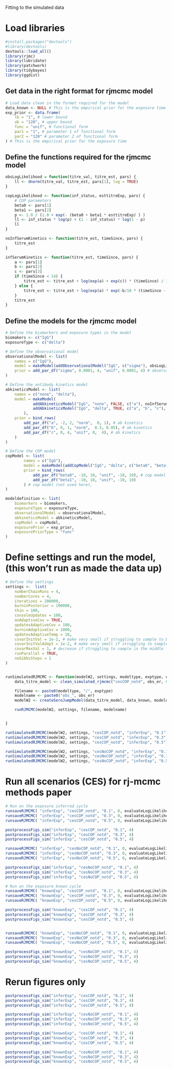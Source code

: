 

Fitting to the simulated data

# Load libraries

```r

#install.packages("devtools")
#library(devtools)
devtools::load_all()
library(rjmc)
library(lubridate)
library(patchwork)
library(tidybayes)
library(ggdist)

```

## Get data in the right format for rjmcmc model

```r
# Load data clean in the formet required for the model
data_known <- NULL # This is the empirical prior for the exposure time
exp_prior <- data.frame(
    lb = "1", # lower bound
    ub = "120", # upper bound
    func = "unif", # functional form
    par1 = "1", # parameter 1 of functional form
    par2 = "120" # parameter 2 of functional form
) # This is the empirical prior for the exposure time

```

## Define the functions required for the rjmcmc model

```r

obsLogLikelihood = function(titre_val, titre_est, pars) {
    ll <- dnorm(titre_val, titre_est, pars[1], log = TRUE)
}

copLogLikelihood <- function(inf_status, esttitreExp, pars) {
    # COP parameters
    beta0 <- pars[1]
    beta1 <- pars[2]
    p <- 1.0 / (1.0 + exp(- (beta0 + beta1 * esttitreExp) ) )
    ll <- inf_status * log(p) + (1 - inf_status) * log(1 - p)
    ll
}

noInfSerumKinetics <- function(titre_est, timeSince, pars) {
    titre_est
}

infSerumKinetics <- function(titre_est, timeSince, pars) {
    a <- pars[1] 
    b <- pars[2] 
    c <- pars[3]
    if (timeSince < 14) {
        titre_est <- titre_est + log(exp(a) + exp(c)) * (timeSince) / 14;
    } else {
        titre_est <- titre_est + log(exp(a) * exp(-b/10 * (timeSince - 14)) + exp(c));
    }
    titre_est
}


```

## Define the models for the rjmcmc model

```r


# Define the biomarkers and exposure types in the model
biomakers <- c("IgG")
exposureType <- c("delta")

# Define the observational model
observationalModel <- list(
    names = c("IgG"),
    model = makeModel(addObservationalModel("IgG", c("sigma"), obsLogLikelihood)),
    prior = add_par_df("sigma", 0.0001, 4, "unif", 0.0001, 4) # observational model,
)

# Define the antibody kinetics model
abkineticsModel <- list(
    names = c("none", "delta"),
    model = makeModel(
            addAbkineticsModel("IgG", "none", FALSE, c("a"), noInfSerumKinetics),
            addAbkineticsModel("IgG", "delta", TRUE, c("a", "b", "c"), infSerumKinetics)
        ),
    prior = bind_rows(
        add_par_df("a", -2, 2, "norm",  0, 1), # ab kinetics
        add_par_df("b", 0, 1, "norm",  0.3, 0.05), # ab kinetics
        add_par_df("c", 0, 4, "unif", 0,  4), # ab kinetics
    )
)

# Define the COP model
copModel <- list( 
        names = c("IgG"),
        model = makeModel(addCopModel("IgG", "delta", c("beta0", "beta1"), copLogLikelihood)),
        prior = bind_rows(
            add_par_df("beta0", -10, 10, "unif", -10, 10), # cop model (not used here)
            add_par_df("beta1", -10, 10, "unif", -10, 10)
        ) # cop model (not used here),
)

modeldefinition <- list(
    biomarkers = biomakers,
    exposureType = exposureType,
    observationalModel = observationalModel,
    abkineticsModel = abkineticsModel,
    copModel = copModel,
    exposurePrior = exp_prior,
    exposurePriorType = "func"
)

```

# Define settings and run the model, (this won't run as made the data up)

```r

# Define the settings
settings <-  list(
    numberChainRuns = 4,
    numberCores = 4,
    iterations = 200000,
    burninPosterior = 100000,
    thin = 100,
    consoleUpdates = 100,
    onAdaptiveCov = TRUE,
    updatesAdaptiveCov = 100,
    burninAdaptiveCov = 1000,
    updatesAdaptiveTemp = 10,
    covarInitVal = 1e-2, # make very small if struggling to sample to beginning
    covarInitValAdapt = 1e-2, # make very small if struggling to sample to beginning
    covarMaxVal = 1, # decrease if struggling to sample in the middle
    runParallel = TRUE,
    noGibbsSteps = 1
)


runSimulatedRJMCMC <- function(modelW2, settings, modeltype, exptype, obs_er) {
    data_titre_model <- clean_simulated_rjmcmc("cesCOP_notd", obs_er, 0, known_exp = FALSE) %>% mutate(biomarker = "IgG")

    filename <- paste0(modeltype, "/", exptype)
    modelname <- paste0("obs_", obs_er)
    modelW2 <- createSeroJumpModel(data_titre_model, data_known, modeldefinition)

    runRJMCMC(modelW2, settings, filename, modelname)


}

runSimulatedRJMCMC(modelW2, settings, "cesCOP_notd", "inferExp", "0.1")
runSimulatedRJMCMC(modelW2, settings, "cesCOP_notd", "inferExp", "0.3")
runSimulatedRJMCMC(modelW2, settings, "cesCOP_notd", "inferExp", "0.5")

runSimulatedRJMCMC(modelW2, settings, "cesNoCOP_notd", "inferExp", "0.1")
runSimulatedRJMCMC(modelW2, settings, "cesNoCOP_notd", "inferExp", "0.3")
runSimulatedRJMCMC(modelW2, settings, "cesNoCOP_notd", "inferExp", "0.5")


```


# Run all scenarios (CES) for rj-mcmc methods paper


```r

# Run on the exposure inferred cycle
runsaveRJMCMC( "inferExp", "cesCOP_notd", "0.1", 0, evaluateLogLikelihood, par_tab, exp_prior, cop_func)
runsaveRJMCMC( "inferExp", "cesCOP_notd", "0.3", 0, evaluateLogLikelihood, par_tab, exp_prior, cop_func)
runsaveRJMCMC( "inferExp", "cesCOP_notd", "0.5", 0, evaluateLogLikelihood, par_tab, exp_prior, cop_func)

postprocessFigs_sim("inferExp", "cesCOP_notd", "0.1", 4)
postprocessFigs_sim("inferExp", "cesCOP_notd", "0.3", 4)
postprocessFigs_sim("inferExp", "cesCOP_notd", "0.5", 4)

runsaveRJMCMC( "inferExp", "cesNoCOP_notd", "0.1", 0, evaluateLogLikelihood, par_tab, exp_prior, cop_func)
runsaveRJMCMC( "inferExp", "cesNoCOP_notd", "0.3", 0, evaluateLogLikelihood, par_tab, exp_prior, cop_func)
runsaveRJMCMC( "inferExp", "cesNoCOP_notd", "0.5", 0, evaluateLogLikelihood, par_tab, exp_prior, cop_func)

postprocessFigs_sim("inferExp", "cesNoCOP_notd", "0.1", 4)
postprocessFigs_sim("inferExp", "cesNoCOP_notd", "0.3", 4)
postprocessFigs_sim("inferExp", "cesNoCOP_notd", "0.5", 4)

# Run on the exposure known cycle
runsaveRJMCMC( "knownExp", "cesCOP_notd", "0.1", 0, evaluateLogLikelihood, par_tab, exp_prior, cop_func, TRUE)
runsaveRJMCMC( "knownExp", "cesCOP_notd", "0.3", 0, evaluateLogLikelihood, par_tab, exp_prior, cop_func, TRUE)
runsaveRJMCMC( "knownExp", "cesCOP_notd", "0.5", 0, evaluateLogLikelihood, par_tab, exp_prior, cop_func, TRUE)

postprocessFigs_sim("knownExp", "cesCOP_notd", "0.1", 4)
postprocessFigs_sim("knownExp", "cesCOP_notd", "0.3", 4)
postprocessFigs_sim("knownExp", "cesCOP_notd", "0.5", 4)


runsaveRJMCMC( "knownExp", "cesNoCOP_notd", "0.1", 0, evaluateLogLikelihood, par_tab, exp_prior, cop_func, TRUE)
runsaveRJMCMC( "knownExp", "cesNoCOP_notd", "0.3", 0, evaluateLogLikelihood, par_tab, exp_prior, cop_func, TRUE)
runsaveRJMCMC( "knownExp", "cesNoCOP_notd", "0.5", 0, evaluateLogLikelihood, par_tab, exp_prior, cop_func, TRUE)

postprocessFigs_sim("knownExp", "cesNoCOP_notd", "0.1", 4)
postprocessFigs_sim("knownExp", "cesNoCOP_notd", "0.3", 4)
postprocessFigs_sim("knownExp", "cesNoCOP_notd", "0.5", 4)


````



# Rerun figures only

```r

postprocessFigs_sim("inferExp", "cesCOP_notd", "0.1", 4)
postprocessFigs_sim("inferExp", "cesCOP_notd", "0.3", 4)
postprocessFigs_sim("inferExp", "cesCOP_notd", "0.5", 4)

postprocessFigs_sim("inferExp", "cesNoCOP_notd", "0.1", 4)
postprocessFigs_sim("inferExp", "cesNoCOP_notd", "0.3", 4)
postprocessFigs_sim("inferExp", "cesNoCOP_notd", "0.5", 4)

postprocessFigs_sim("knownExp", "cesCOP_notd", "0.1", 4)
postprocessFigs_sim("knownExp", "cesCOP_notd", "0.3", 4)
postprocessFigs_sim("knownExp", "cesCOP_notd", "0.5", 4)

postprocessFigs_sim("knownExp", "cesNoCOP_notd", "0.1", 4)
postprocessFigs_sim("knownExp", "cesNoCOP_notd", "0.3", 4)
postprocessFigs_sim("knownExp", "cesNoCOP_notd", "0.5", 4)

```